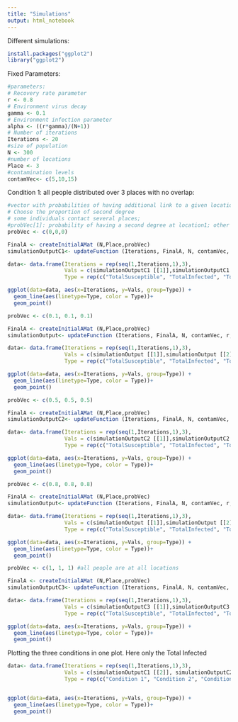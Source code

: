 ```yaml
---
title: "Simulations"
output: html_notebook
---
```


Different simulations:

```r
install.packages("ggplot2")
library("ggplot2")

```


Fixed Parameters:
```r
#parameters:
# Recovery rate parameter
r <- 0.8
# Environment virus decay 
gamma <- 0.1
# Environment infection parameter
alpha <- ((r*gamma)/(N+1))
# Number of iterations
Iterations <- 20
#size of population
N <- 300
#number of locations
Place <- 3
#contamination levels
contamVec<- c(5,10,15)

```



Condition 1: all people distributed over 3 places with no overlap:

```r
#vector with probabilities of having additional link to a given location
# Choose the proportion of second degree 
# some individuals contact several places; 
#probVec[1]: probability of having a second degree at location1; other indices respectivel
probVec <- c(0,0,0)

FinalA <- createInitialAMat (N,Place,probVec)
simulationOutputC1<- updateFunction (Iterations, FinalA, N, contamVec, r, gamma)

data<- data.frame(Iterations = rep(seq(1,Iterations,1),3), 
                  Vals = c(simulationOutputC1 [[1]],simulationOutputC1 [[2]],simulationOutputC1 [[3]] ),
                  Type = rep(c("TotalSusceptible", "TotalInfected", "TotalRecovered"), each=20) )

ggplot(data=data, aes(x=Iterations, y=Vals, group=Type)) +
  geom_line(aes(linetype=Type, color = Type))+
  geom_point()

```

```r
probVec <- c(0.1, 0.1, 0.1)

FinalA <- createInitialAMat (N,Place,probVec)
simulationOutput<- updateFunction (Iterations, FinalA, N, contamVec, r, gamma)

data<- data.frame(Iterations = rep(seq(1,Iterations,1),3), 
                  Vals = c(simulationOutput [[1]],simulationOutput [[2]],simulationOutput [[3]] ),
                  Type = rep(c("TotalSusceptible", "TotalInfected", "TotalRecovered"), each=20) )

ggplot(data=data, aes(x=Iterations, y=Vals, group=Type)) +
  geom_line(aes(linetype=Type, color = Type))+
  geom_point()
```
```r
probVec <- c(0.5, 0.5, 0.5)

FinalA <- createInitialAMat (N,Place,probVec)
simulationOutputC2<- updateFunction (Iterations, FinalA, N, contamVec, r, gamma)

data<- data.frame(Iterations = rep(seq(1,Iterations,1),3), 
                  Vals = c(simulationOutputC2 [[1]],simulationOutputC2 [[2]],simulationOutputC2 [[3]] ),
                  Type = rep(c("TotalSusceptible", "TotalInfected", "TotalRecovered"), each=20) )

ggplot(data=data, aes(x=Iterations, y=Vals, group=Type)) +
  geom_line(aes(linetype=Type, color = Type))+
  geom_point()
```

```r
probVec <- c(0.8, 0.8, 0.8)

FinalA <- createInitialAMat (N,Place,probVec)
simulationOutput<- updateFunction (Iterations, FinalA, N, contamVec, r, gamma)

data<- data.frame(Iterations = rep(seq(1,Iterations,1),3), 
                  Vals = c(simulationOutput [[1]],simulationOutput [[2]],simulationOutput [[3]] ),
                  Type = rep(c("TotalSusceptible", "TotalInfected", "TotalRecovered"), each=20) )

ggplot(data=data, aes(x=Iterations, y=Vals, group=Type)) +
  geom_line(aes(linetype=Type, color = Type))+
  geom_point()
```

```r
probVec <- c(1, 1, 1) #all people are at all locations

FinalA <- createInitialAMat (N,Place,probVec)
simulationOutputC3<- updateFunction (Iterations, FinalA, N, contamVec, r, gamma)

data<- data.frame(Iterations = rep(seq(1,Iterations,1),3), 
                  Vals = c(simulationOutputC3 [[1]],simulationOutputC3 [[2]],simulationOutputC3 [[3]] ),
                  Type = rep(c("TotalSusceptible", "TotalInfected", "TotalRecovered"), each=20) )

ggplot(data=data, aes(x=Iterations, y=Vals, group=Type)) +
  geom_line(aes(linetype=Type, color = Type))+
  geom_point()
```

Plotting the three conditions in one plot. Here only the Total Infected
```r

data<- data.frame(Iterations = rep(seq(1,Iterations,1),3), 
                  Vals = c(simulationOutputC1 [[2]], simulationOutputC2 [[2]], simulationOutputC3 [[2]] ),
                  Type = rep(c("Condition 1", "Condition 2", "Condition3"), each=20) )


ggplot(data=data, aes(x=Iterations, y=Vals, group=Type)) +
  geom_line(aes(linetype=Type, color = Type))+
  geom_point()

```

